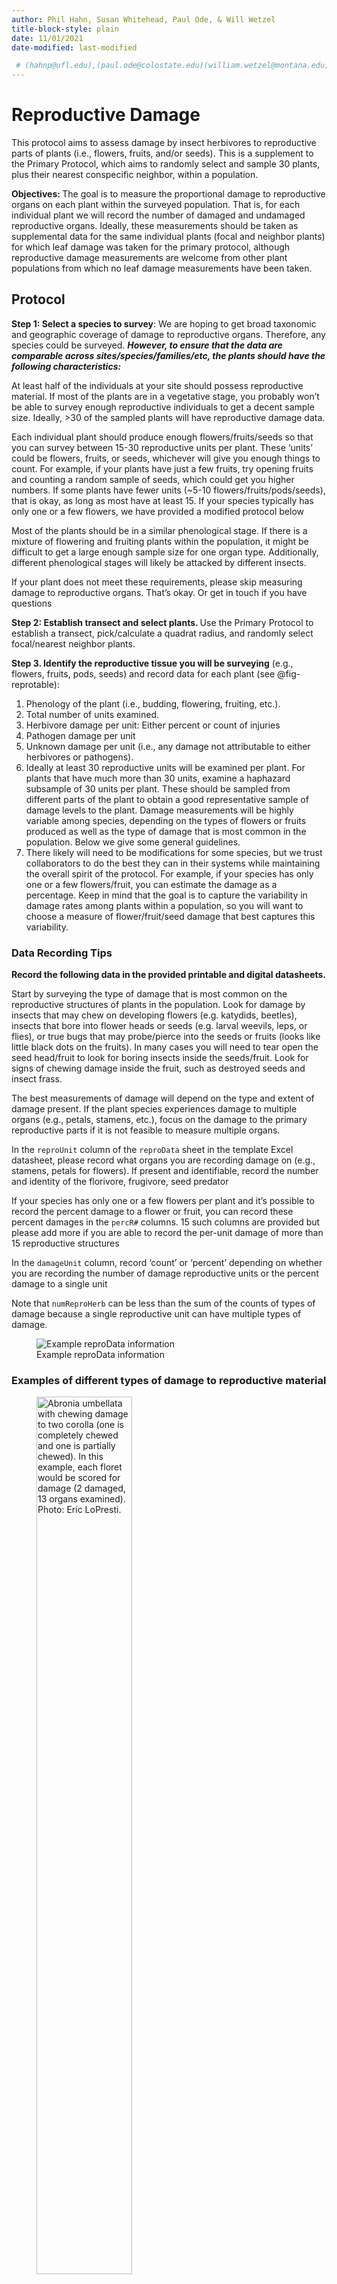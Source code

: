 ```yaml
---
author: Phil Hahn, Susan Whitehead, Paul Ode, & Will Wetzel
title-block-style: plain
date: 11/01/2021
date-modified: last-modified

 # (hahnp@ufl.edu),(paul.ode@colostate.edu)(william.wetzel@montana.edu) (swhitehead@vt.edu)
---
```


#  Reproductive Damage {#sec-repro}

::: {.callout-important}

This protocol aims to assess damage by insect herbivores to reproductive parts of plants (i.e., flowers, fruits, and/or seeds). This is a supplement to the Primary Protocol, which aims to randomly select and sample 30 plants, plus their nearest conspecific neighbor, within a population.

:::

**Objectives: **The goal is to measure the proportional damage to reproductive organs on each plant within the surveyed population. That is, for each individual plant we will record the number of damaged and undamaged reproductive organs. Ideally, these measurements should be taken as supplemental data for the same individual plants (focal and neighbor plants) for which leaf damage was taken for the primary protocol, although reproductive damage measurements are welcome from other plant populations from which no leaf damage measurements have been taken. 

## Protocol

**Step 1: Select a species to survey**: We are hoping to get broad taxonomic and geographic coverage of damage to reproductive organs. Therefore, any species could be surveyed. **_However, to ensure that the data are comparable across sites/species/families/etc, the plants should have the following characteristics:_**

At least half of the individuals at your site should possess reproductive material. If most of the plants are in a vegetative stage, you probably won’t be able to survey enough reproductive individuals to get a decent sample size. Ideally, >30 of the sampled plants will have reproductive damage data.  

Each individual plant should produce enough flowers/fruits/seeds so that you can survey between 15-30 reproductive units per plant. These ‘units’ could be flowers, fruits, or seeds, whichever will give you enough things to count. For example, if your plants have just a few fruits, try opening fruits and counting a random sample of seeds, which could get you higher numbers. If some plants have fewer units (~5-10 flowers/fruits/pods/seeds), that is okay, as long as most have at least 15. If your species typically has only one or a few flowers, we have provided a modified protocol below

Most of the plants should be in a similar phenological stage. If there is a mixture of flowering and fruiting plants within the population, it might be difficult to get a large enough sample size for one organ type. Additionally, different phenological stages will likely be attacked by different insects.  

If your plant does not meet these requirements, please skip measuring damage to reproductive organs. That’s okay. Or get in touch if you have questions

**Step 2: Establish transect and select plants. **Use the Primary Protocol to establish a transect, pick/calculate a quadrat radius, and randomly select focal/nearest neighbor plants.

**Step 3. Identify the reproductive tissue you will be surveying** (e.g., flowers, fruits, pods, seeds) and record data for each plant (see @fig-reprotable):

1. Phenology of the plant (i.e., budding, flowering, fruiting, etc.).  
2. Total number of units examined.
3. Herbivore damage per unit: Either percent or count of injuries
4. Pathogen damage per unit
5. Unknown damage per unit (i.e., any damage not attributable to either herbivores or pathogens).
6. Ideally at least 30 reproductive units will be examined per plant. For plants that have much more than 30 units, examine a haphazard subsample of 30 units per plant. These should be sampled from different parts of the plant to obtain a good representative sample of damage levels to the plant.  Damage measurements will be highly variable among species, depending on the types of flowers or fruits produced as well as the type of damage that is most common in the population. Below we give some general guidelines.
7. There likely will need to be modifications for some species, but we trust collaborators to do the best they can in their systems while maintaining the overall spirit of the protocol. For example, if your species has only one or a few flowers/fruit, you can estimate the damage as a percentage. Keep in mind that the goal is to capture the variability in damage rates among plants within a population, so you will want to choose a measure of flower/fruit/seed damage that best captures this variability.

### Data Recording Tips

**Record the following data in the provided printable and digital datasheets.**

Start by surveying the type of damage that is most common on the reproductive structures of plants in the population. Look for damage by insects that may chew on developing flowers (e.g. katydids, beetles), insects that bore into flower heads or seeds (e.g. larval weevils, leps, or flies), or true bugs that may probe/pierce into the seeds or fruits (looks like little black dots on the fruits). In many cases you will need to tear open the seed head/fruit to look for boring insects inside the seeds/fruit. Look for signs of chewing damage inside the fruit, such as destroyed seeds and insect frass.

The best measurements of damage will depend on the type and extent of damage present. If the plant species experiences damage to multiple organs (e.g., petals, stamens, etc.), focus on the damage to the primary reproductive parts if it is not feasible to measure multiple organs.

In the `reproUnit` column of the `reproData` sheet in the template Excel datasheet, please record what organs you are recording damage on (e.g., stamens, petals for flowers). If present and identifiable, record the number and identity of the florivore, frugivore, seed predator

If your species has only one or a few flowers per plant and it’s possible to record the percent damage to a flower or fruit, you can record these percent damages in the `percR#` columns. 15 such columns are provided but please add more if you are able to record the per-unit damage of more than 15 reproductive structures 

In the `damageUnit` column, record ‘count’ or ‘percent’ depending on whether you are recording the number of damage reproductive units or the percent damage to a single unit

Note that `numReproHerb` can be less than the sum of the counts of types of damage because a single reproductive unit can have multiple types of damage.

![Example reproData information](images/img28.png){#fig-reprotable}





### Examples of different types of damage to reproductive material

::: {#fig-damage layout-ncol=1}

![_Abronia umbellata_ with chewing damage to two corolla (one is completely chewed and one is partially chewed). In this example, each floret would be scored for damage (2 damaged, 13 organs examined). _Photo: Eric LoPresti._](images/img2.png){#fig-umbellata fig-scap="_Abronia turbinata_ with chewing damage to corollas." width=60%}

![_Abronia turbinata_ with damage and frass from a moth caterpillar (_Neogrotella macdunnoughi_). Note chewing damage to petals/corollas and caterpillars at base of florets. In this example, each of 30 florets would be scored for damage. _Photo: Eric LoPresti_.](images/img3.png){#fig-turbinata fig-scap="_Abronia turbinata_ with damage and frass from a moth caterpillar" width=60%}

:::


![_Vicia americana_ seed pod. Notice boring holes in the upper-left seed and frass in the pod. In this example, each of 30 seeds would be scored for damage. _Photo: Phil Hahn_.](images/img4.png){#fig-americana fig-scap="_Vicia americana_ seed pod" width=60%}


![_Monarda fistulosa_ seed head ripped open to reveal a weevil larvae. Notice the damage holes to the floral tubes. In this example, each flower head would be recorded as damaged (or undamaged) and ideally 30 flower heads would be assessed per plant. Often this species does not produce 30 flowers per plant, so smaller numbers would be acceptable. If most plants have fewer than 10 flowers, this would not be a good population to survey for reproductive damage. _Photo: Phil Hahn_.](images/img5.png){#fig-fistulosa fig-scap="_Monarda fistulosa_ seed head." width=60%}


![_Lonicera_ fruit with chewing damage. In this example, each of 30 fruits would be scored for damage. _Photo: Susan Whitehead_.](images/img6.png){#lon-chew fig-scap="_Lonicera_ fruit with chewing damage" width=60%}

![_Lonicera_ fruit with piercing damage. In this example, each of 30 fruits would be scored for damage. _Photo: Susan Whitehead_.](images/img7.png){#lon-pierce fig-scap="_Lonicera_ fruit with piercing damage." width=60%}


_Aquilegia shockleyi_ with chewing damage to fruits by _Heliothis phloxiphaga_. In this example, each fruit could be scored for damage, or each fruit could be opened and seeds could be counted (infer missing, fully-consumed seeds from pod features). _Photo: Eric LoPresti_.](images/img8.png){#fig-lonicera fig-scap="_Aquilegia shockleyi_ with chewing damage to fruits" width=60%}


